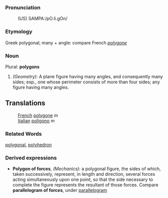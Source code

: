 ===Pronunciation===
:(US) SAMPA:/pO.li.gOn/
===Etymology===
Greek polygonal; many + angle: compare French ''[[polygone]]''
===Noun===
Plural: '''polygons'''
#''(Geometry):'' A plane figure having many angles, and consequently many sides; esp., one whose perimeter consists of more than four sides; any figure having many angles.
==Translations==
:[[French]] [[polygone]] ''m''
:[[Italian]] [[poligono]] ''m''
===Related Words===
[[polygonal]], [[polyhedron]]
===Derived expressions===
*'''Polygon of forces''', ''(Mechanics):'' a polygonal figure, the sides of which, taken successively, represent, in length and direction, several forces acting simultaneously upon one point, so that the side necessary to complete the figure represents the resultant of those forces. Compare '''parallelogram of forces''', under [[parallelogram]]